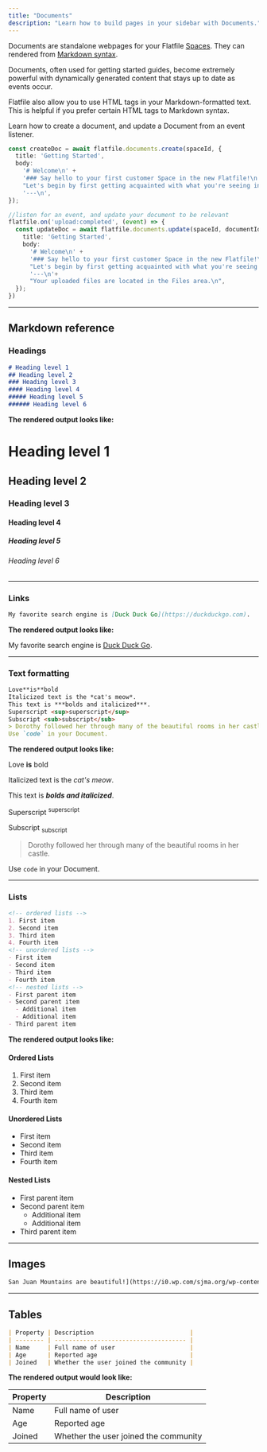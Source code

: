 ```yaml
---
title: "Documents"
description: "Learn how to build pages in your sidebar with Documents."
---
```


Documents are standalone webpages for your Flatfile <Tooltip tip="Learn more about Spaces">[Spaces](../concepts/spaces)</Tooltip>. They can rendered from [Markdown syntax](https://www.markdownguide.org/basic-syntax/). 

Documents, often used for getting started guides, become extremely powerful with dynamically generated content that stays up to date as events occur.

<Info>Flatfile also allow you to use HTML tags in your Markdown-formatted text. This is helpful if you prefer certain HTML tags to Markdown syntax.</Info>

Learn how to create a document, and update a Document from an event listener.


```ts
const createDoc = await flatfile.documents.create(spaceId, {
  title: 'Getting Started',
  body:
    '# Welcome\n' +
    '### Say hello to your first customer Space in the new Flatfile!\n' +
    "Let's begin by first getting acquainted with what you're seeing in your Space initially.\n" +
    '---\n',
});

//listen for an event, and update your document to be relevant
flatfile.on('upload:completed', (event) => {
  const updateDoc = await flatfile.documents.update(spaceId, documentId, {
    title: 'Getting Started',
    body:
      '# Welcome\n' +
      '### Say hello to your first customer Space in the new Flatfile!\n' +
      "Let's begin by first getting acquainted with what you're seeing in your Space initially.\n" +
      '---\n'+
      "Your uploaded files are located in the Files area.\n",
  });
})
```

---

## Markdown reference

### Headings

```Markdown
# Heading level 1	
## Heading level 2	
### Heading level 3	
#### Heading level 4	
##### Heading level 5	
###### Heading level 6	
```

**The rendered output looks like:**

# Heading level 1	
## Heading level 2	
### Heading level 3	
#### Heading level 4	
##### Heading level 5	
###### Heading level 6	

---

### Links

```Markdown
My favorite search engine is [Duck Duck Go](https://duckduckgo.com).
```

**The rendered output looks like:**

My favorite search engine is [Duck Duck Go](https://duckduckgo.com).

---

### Text formatting

```Markdown
Love**is**bold
Italicized text is the *cat's meow*.
This text is ***bolds and italicized***.
Superscript <sup>superscript</sup>
Subscript <sub>subscript</sub>
> Dorothy followed her through many of the beautiful rooms in her castle.
Use `code` in your Document.
```

**The rendered output looks like:**

Love **is** bold

Italicized text is the *cat's meow*.

This text is ***bolds and italicized***.

Superscript <sup>superscript</sup>

Subscript <sub>subscript</sub>

> Dorothy followed her through many of the beautiful rooms in her castle.

Use `code` in your Document.

---

### Lists

```Markdown
<!-- ordered lists -->
1. First item
2. Second item
3. Third item
4. Fourth item
<!-- unordered lists -->
- First item
- Second item
- Third item
- Fourth item
<!-- nested lists -->
- First parent item
- Second parent item
  - Additional item
  - Additional item
- Third parent item

```

**The rendered output looks like:**

#### Ordered Lists

1. First item
2. Second item
3. Third item
4. Fourth item

#### Unordered Lists

- First item
- Second item
- Third item
- Fourth item

#### Nested Lists

- First parent item
- Second parent item
  - Additional item
  - Additional item
- Third parent item

---

## Images

```Markdown
San Juan Mountains are beautiful!](https://i0.wp.com/sjma.org/wp-content/uploads/2018/04/Ice-Lakes-BG.jpg "San Juan Mountains")
```

---
## Tables

```Markdown
| Property | Description                           |
| -------- | ------------------------------------- |
| Name     | Full name of user                     |
| Age      | Reported age                          |
| Joined   | Whether the user joined the community |
```

**The rendered output would look like:**

| Property | Description                           |
| -------- | ------------------------------------- |
| Name     | Full name of user                     |
| Age      | Reported age                          |
| Joined   | Whether the user joined the community |